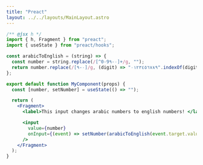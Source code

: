 ```yaml
---
title: "Preact"
layout: ../../layouts/MainLayout.astro
---
```


```jsx
/** @jsx h */
import { h, Fragment } from "preact";
import { useState } from "preact/hooks";

const arabicToEnglish = (string) => {
  const number = string.replace(/[^0-9٠-٩]+/g, "");
  return number.replace(/[٠-٩]/g, (digit) => "٠١٢٣٤٥٦٧٨٩".indexOf(digit));
};

export default function MyComponent(props) {
  const [number, setNumber] = useState(() => "");

  return (
    <Fragment>
      <label>This input changes arabic numbers to english numbers! </label>

      <input
        value={number}
        onInput={(event) => setNumber(arabicToEnglish(event.target.value))}
      />
    </Fragment>
  );
}
```

<PreactInput client:visible/>
